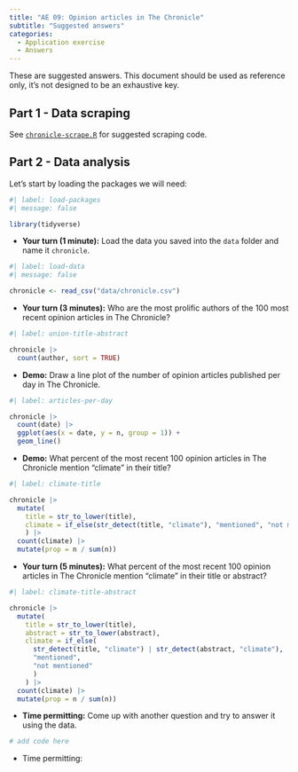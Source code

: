 ---
title: "AE 09: Opinion articles in The Chronicle"
subtitle: "Suggested answers"
categories: 
  - Application exercise
  - Answers
---

::: callout-important
These are suggested answers. This document should be used as reference only, it's not designed to be an exhaustive key.
:::

## Part 1 - Data scraping

See [`chronicle-scrape.R`](https://github.com/sta199-f22-1/sta199-f22-1.github.io/blob/main/ae/_chronicle-scrape-A.R) for suggested scraping code.

## Part 2 - Data analysis

Let's start by loading the packages we will need:

```{r}
#| label: load-packages
#| message: false

library(tidyverse)
```

-   **Your turn (1 minute):** Load the data you saved into the `data` folder and name it `chronicle`.

```{r}
#| label: load-data
#| message: false

chronicle <- read_csv("data/chronicle.csv")
```

-   **Your turn (3 minutes):** Who are the most prolific authors of the 100 most recent opinion articles in The Chronicle?

```{r}
#| label: union-title-abstract

chronicle |>
  count(author, sort = TRUE)
```

-   **Demo:** Draw a line plot of the number of opinion articles published per day in The Chronicle.

```{r}
#| label: articles-per-day

chronicle |>
  count(date) |>
  ggplot(aes(x = date, y = n, group = 1)) +
  geom_line()
```

-   **Demo:** What percent of the most recent 100 opinion articles in The Chronicle mention "climate" in their title?

```{r}
#| label: climate-title

chronicle |>
  mutate(
    title = str_to_lower(title),
    climate = if_else(str_detect(title, "climate"), "mentioned", "not mentioned")
    ) |>
  count(climate) |>
  mutate(prop = n / sum(n))
```

-   **Your turn (5 minutes):** What percent of the most recent 100 opinion articles in The Chronicle mention "climate" in their title or abstract?

```{r}
#| label: climate-title-abstract

chronicle |>
  mutate(
    title = str_to_lower(title),
    abstract = str_to_lower(abstract),
    climate = if_else(
      str_detect(title, "climate") | str_detect(abstract, "climate"), 
      "mentioned", 
      "not mentioned"
      )
    ) |>
  count(climate) |>
  mutate(prop = n / sum(n))
```

-   **Time permitting:** Come up with another question and try to answer it using the data.

```{r}
# add code here
```

-   Time permitting:

